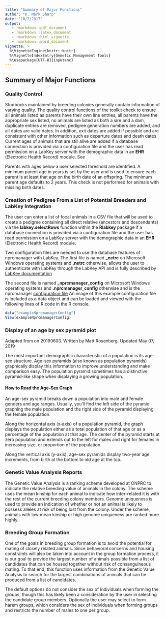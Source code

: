 ```yaml
---
title: "Summary of Major Functions"
author: "R. Mark Sharp"
date: "10/2/2017"
output: 
   - rmarkdown::pdf_document
   - rmarkdown::latex_document
   - rmarkdown::html_vignette
   - rmarkdown::word_document
vignette: >
  %\VignetteEngine{knitr::knitr}
  %\VignetteIndexEntry{Genetic Management Tools}
  %\usepackage[UTF-8]{inputenc}
---
```

## Summary of Major Functions  

### Quality Control
Studbooks maintained by breeding colonies generally contain
information of varying quality. The quality control functions
of the toolkit check to ensure all animals listed as parents
have their own line entries, all parents have
the appropriate sex listed, no animals are
listed as both a sire and a dam, duplicate entries are removed, 
pedigree generation numbers are added,
and all dates are valid dates. 
In addition, exit dates are
added if possible and are consistent with other information such as 
departure dates and death dates. 
Current ages of animals that are still alive are added if a database connection
is provided via a configuration file and the user has read permission on a
LabKey server with the demographic data in an __EHR__ (Electronic Health Record) 
module. See 

Parents with ages below a user selected threshold are identified.
A minimum parent age in years is set by the user
and is used to ensure each parent is at least that age on the birth date of
an offspring. 
The minimum parent age defaults to 2 years. 
This check is not performed for animals with missing birth dates.

### Creation of Pedigree From a List of Potential Breeders and LabKey Integration

The user can enter a list of focal animals in a CSV file that will be used to 
create a pedigree containing all direct relative (ancestors and descendants)
via the **labkey.selectRows** function within the **Rlabkey** package
if a database connection
is provided via a configuration file and the user has read permission on a
LabKey server with the demographic data in an __EHR__ (Electronic Health Record) 
module.

Two configuration files are needed to use the database features of nprcmanager
with LabKey. 
The first file is named **\_netrc** on Microsoft Windows operating systems and 
**.netrc** otherwise, allows the user to authenticate with LabKey through the 
LabKey API and is fully 
described by [LabKey documentation](https://www.labkey.org/Documentation/wiki-page.view?name=netrc)

The second file is named **\_nprcmanager_config** on Microsoft Windows 
operating systems and **.nprcmanager_config** otherwise and is the nprcmanager 
[configuration file](https://github.com/rmsharp/nprcmanager/blob/master/inst/extdata/example_nprcmanager_config)
An image of this example configuration file is included as a data object and can 
be loaded and viewed with the following lines of R code in the R console.
```r
data("exampleNprcmanagerConfig")
View(exampleNprcmanagerConfig)

```

### Display of an age by sex pyramid plot  
Adapted from \url{https://www.thoughtco.com/age-sex-pyramids-and-population-pyramids-1435272} on 20190603. Written by Matt Rosenberg. Updated May 07, 2019

The most important demographic characteristic of a population is its age-sex structure. 
Age-sex pyramids (also known as population pyramids) graphically display this information to improve understanding and make comparison easy. The population pyramid sometimes has a distinctive pyramid-like shape when displaying a growing population. 

#### How to Read the Age-Sex Graph

An age-sex pyramid breaks down a population into male and female genders and 
age ranges. Usually, you'll find the left side of the pyramid graphing the 
male population and the right side of the pyramid displaying the female 
population.

Along the horizontal axis (x-axis) of a population pyramid, the graph 
displays the population either as a total population of that age or as 
a percentage of the population at that age. The center of the pyramid 
starts at zero population and extends out to the left for males and right
for females in increasing size, or proportion of the population. 

Along the vertical axis (y-axis), age-sex pyramids display two-year age 
increments, from birth at the bottom to old age at the top.


### Genetic Value Analysis Reports
The Genetic Value Analysis is a ranking scheme developed at ONPRC to
indicate the relative breeding value of animals in the colony. The
scheme uses the mean kinship for each animal to indicate how
inter-related it is with the rest of the current breeding colony
members. Genome uniqueness is used to provide an indication of
whether or not an animal is likely to possess alleles at risk
of being lost from the colony. Under the scheme, animals with low
mean kinship or high genome uniqueness are ranked more highly.

### Breeding Group Formation
One of the goals in breeding group formation is to avoid the
potential for mating of closely related animals. Since behavioral
concerns and housing constraints will also be taken into account
in the group formation process, it is our goal to provide the largest
number of animals possible from a list of candidates that can be housed
together without risk of consanguineous mating. To that end, this
function uses information from the Genetic Value Analysis to search
for the largest combinations of animals that can be produced from
a list of candidates.

The default options do not consider the sex of individuals when forming
the groups, though this has likely been a consideration by the user 
in selecting the candidate group members. 
Optionally the user may select to form harem groups,
which considers the sex of individuals when forming groups and restricts the 
number of males to one per group.
